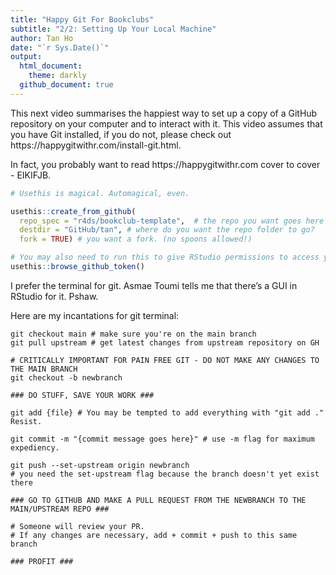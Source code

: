 ```yaml
---
title: "Happy Git For Bookclubs"
subtitle: "2/2: Setting Up Your Local Machine"
author: Tan Ho
date: "`r Sys.Date()`"
output: 
  html_document:
    theme: darkly
  github_document: true
---
```


This next video summarises the happiest way to set up a copy of a GitHub repository on your computer and to interact with it. This video assumes that you have Git installed, if you do not, please check out https://happygitwithr.com/install-git.html. 

In fact, you probably want to read https://happygitwithr.com cover to cover - EIKIFJB.

``` r
# Usethis is magical. Automagical, even.

usethis::create_from_github(
  repo_spec = "r4ds/bookclub-template",  # the repo you want goes here
  destdir = "GitHub/tan", # where do you want the repo folder to go?
  fork = TRUE) # you want a fork. (no spoons allowed!)

# You may also need to run this to give RStudio permissions to access your GitHub account to make the fork
usethis::browse_github_token()
```

I prefer the terminal for git. Asmae Toumi tells me that there's a GUI in RStudio for it. Pshaw.

Here are my incantations for git terminal:
``` eval
git checkout main # make sure you're on the main branch
git pull upstream # get latest changes from upstream repository on GH

# CRITICALLY IMPORTANT FOR PAIN FREE GIT - DO NOT MAKE ANY CHANGES TO THE MAIN BRANCH
git checkout -b newbranch 

### DO STUFF, SAVE YOUR WORK ###

git add {file} # You may be tempted to add everything with "git add ." Resist.

git commit -m "{commit message goes here}" # use -m flag for maximum expediency.

git push --set-upstream origin newbranch 
# you need the set-upstream flag because the branch doesn't yet exist there

### GO TO GITHUB AND MAKE A PULL REQUEST FROM THE NEWBRANCH TO THE MAIN/UPSTREAM REPO ###

# Someone will review your PR. 
# If any changes are necessary, add + commit + push to this same branch

### PROFIT ###
```

